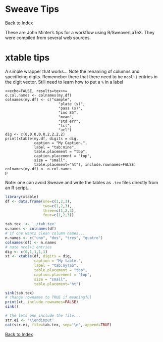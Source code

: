 Sweave Tips
==================================================================

[Back to Index](../README.html)

These are John Minter's tips for a workflow using R/Sweave/LaTeX.
They were compiled from several web sources.

# xtable tips

A simple wrapper that works... Note the renaming of columns
and specificing digits. Rememeber there that there need to
be ``ncol+1`` entries in the digit vector. Still need to
learn how to put a ``%`` in a label

```
<<echo=FALSE, results=tex>>=
o.col.names <- colnames(my.df)
colnames(my.df) <- c("sample",
                        "plate (s)",
                        "pass (s)",
                        "inc 85",
                        "mean",
                        "std err",
                        "lcl",
                        "ucl")
dig <- c(0,0,0,0,0,2,2,2,2)
print(xtable(my.df, digits = dig,
             caption = "My Caption.",
             label = "tab:mine",
             table.placement = "tbp",
             caption.placement = "top",
             size = "small",
             table.placement="ht"), include.rownames=FALSE)
colnames(my.df) <- o.col.names
@
```

Note: one can avoid Sweave and write the tables as ``.tex`` files
directly from an R script...

```r
library(xtable)
df <- data.frame(one=c(1,2,3),
                 two=c(1,2,3),
                 three=c(1,2,3),
                 four=c(1,2,3))

tab.tex  <- './tab.tex'
o.names <- colnames(df)
# if one wants clean column names...
n.names <- c("uno", "dos", "tres", "quatro")
colnames(df) <- n.names
# note ncol+1 entries
dig <- c(0,1,1,1,1)
xt <- xtable(df, digits = dig,
             caption = "My table.",
             label = "tab:myTab",
             table.placement = "tbp",
             caption.placement = "top",
             size = "small",
             table.placement="ht")

sink(tab.tex)
# change rownames to TRUE if meaningful
print(xt, include.rownames=FALSE)
sink()

# the lets one include the file...
str.ei <- '\\endinput'
cat(str.ei, file=tab.tex, sep='\n', append=TRUE)


```


[Back to Index](../README.html)


